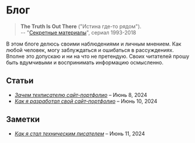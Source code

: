 # Блог

> **The Truth Is Out There** ("Истина где-то рядом").  
> -- "[Секретные материалы](https://www.kinopoisk.ru/series/77046/)", сериал 1993-2018

В этом блоге делюсь своими наблюдениями и личным мнением. Как любой человек, могу заблуждаться и ошибаться в рассуждениях. Вполне это допускаю и ни на что не претендую. Своих читателей прошу быть вдумчивыми и воспринимать информацию осмысленно. 

## Статьи

- [*Зачем техписателю сайт-портфолио*](../blog/zachem-tekhpisatelyu-sayt-portfolio.mdx) – Июнь 8, 2024
- [*Как я разработал свой сайт-портфолио*](../blog/kak-ya-razrabotal-svoy-sayt-portfolio.mdx) – Июнь 10, 2024

## Заметки

- [*Как я стал техническим писателем*](../blog/kak-ya-stal-tekhnicheskim-pisatelem.mdx) – Июнь 11, 2024
